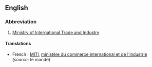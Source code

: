 {{see|miti}}
==English==

===Abbreviation===
{{wikipedia}}

# [[Ministry of International Trade and Industry]]

====Translations====

*French : [[MITI]], [[ministère du commerce international et de l'industrie]] (''source'': le monde)